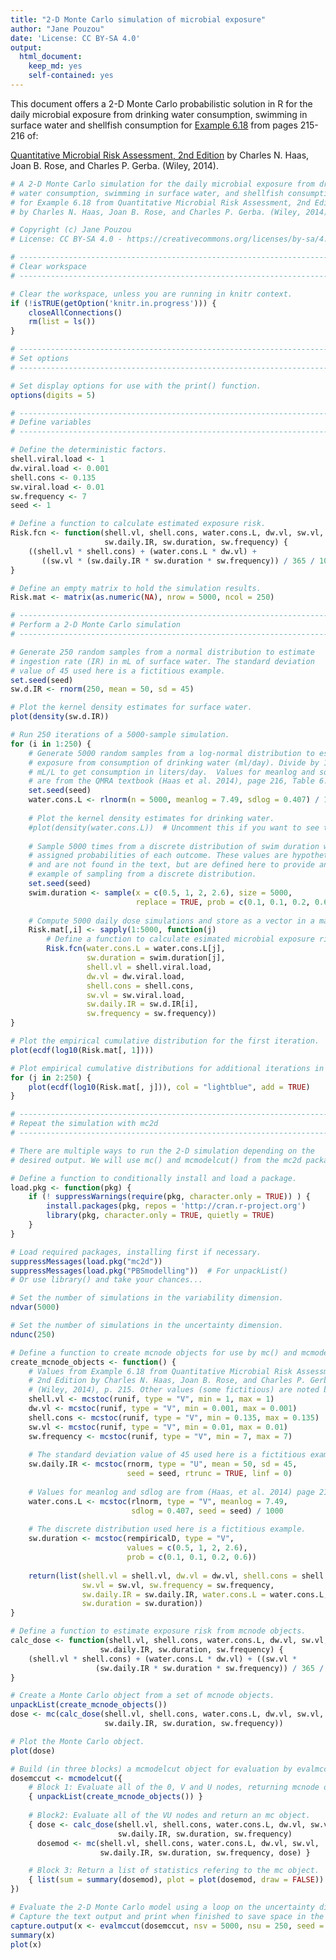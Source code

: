 ```yaml
---
title: "2-D Monte Carlo simulation of microbial exposure"
author: "Jane Pouzou"
date: 'License: CC BY-SA 4.0'
output:
  html_document:
    keep_md: yes
    self-contained: yes
---
```


This document offers a 2-D Monte Carlo probabilistic solution in R for the 
daily microbial exposure from drinking water consumption, swimming in surface 
water and shellfish consumption for [Example 6.18](images/ex0618.png) from 
pages 215-216 of:

[Quantitative Microbial Risk Assessment, 2nd Edition](http://www.wiley.com/WileyCDA/WileyTitle/productCd-1118145291,subjectCd-CH20.html) 
by Charles N. Haas, Joan B. Rose, and Charles P. Gerba. (Wiley, 2014).

```r
# A 2-D Monte Carlo simulation for the daily microbial exposure from drinking
# water consumption, swimming in surface water, and shellfish consumption
# for Example 6.18 from Quantitative Microbial Risk Assessment, 2nd Edition
# by Charles N. Haas, Joan B. Rose, and Charles P. Gerba. (Wiley, 2014).

# Copyright (c) Jane Pouzou
# License: CC BY-SA 4.0 - https://creativecommons.org/licenses/by-sa/4.0/

# ---------------------------------------------------------------------
# Clear workspace
# ---------------------------------------------------------------------

# Clear the workspace, unless you are running in knitr context.
if (!isTRUE(getOption('knitr.in.progress'))) {
    closeAllConnections()
    rm(list = ls())
}

# ---------------------------------------------------------------------
# Set options
# ---------------------------------------------------------------------

# Set display options for use with the print() function.
options(digits = 5)

# ---------------------------------------------------------------------
# Define variables
# ---------------------------------------------------------------------

# Define the deterministic factors.
shell.viral.load <- 1
dw.viral.load <- 0.001
shell.cons <- 0.135
sw.viral.load <- 0.01
sw.frequency <- 7
seed <- 1

# Define a function to calculate estimated exposure risk.
Risk.fcn <- function(shell.vl, shell.cons, water.cons.L, dw.vl, sw.vl,
                     sw.daily.IR, sw.duration, sw.frequency) {
    ((shell.vl * shell.cons) + (water.cons.L * dw.vl) +
       ((sw.vl * (sw.daily.IR * sw.duration * sw.frequency)) / 365 / 1000))
}

# Define an empty matrix to hold the simulation results.
Risk.mat <- matrix(as.numeric(NA), nrow = 5000, ncol = 250)

# ---------------------------------------------------------------------
# Perform a 2-D Monte Carlo simulation
# ---------------------------------------------------------------------

# Generate 250 random samples from a normal distribution to estimate 
# ingestion rate (IR) in mL of surface water. The standard deviation 
# value of 45 used here is a fictitious example.
set.seed(seed)
sw.d.IR <- rnorm(250, mean = 50, sd = 45)

# Plot the kernel density estimates for surface water.
plot(density(sw.d.IR))

# Run 250 iterations of a 5000-sample simulation.
for (i in 1:250) {
    # Generate 5000 random samples from a log-normal distribution to estimate 
    # exposure from consumption of drinking water (ml/day). Divide by 1000 
    # mL/L to get consumption in liters/day.  Values for meanlog and sdlog 
    # are from the QMRA textbook (Haas et al. 2014), page 216, Table 6.30.
    set.seed(seed)
    water.cons.L <- rlnorm(n = 5000, meanlog = 7.49, sdlog = 0.407) / 1000
    
    # Plot the kernel density estimates for drinking water.
    #plot(density(water.cons.L))  # Uncomment this if you want to see these.
    
    # Sample 5000 times from a discrete distribution of swim duration with 
    # assigned probabilities of each outcome. These values are hypothetical 
    # and are not found in the text, but are defined here to provide an 
    # example of sampling from a discrete distribution.
    set.seed(seed)
    swim.duration <- sample(x = c(0.5, 1, 2, 2.6), size = 5000, 
                            replace = TRUE, prob = c(0.1, 0.1, 0.2, 0.6))
    
    # Compute 5000 daily dose simulations and store as a vector in a matrix.
    Risk.mat[,i] <- sapply(1:5000, function(j) 
        # Define a function to calculate esimated microbial exposure risk.
        Risk.fcn(water.cons.L = water.cons.L[j],
                 sw.duration = swim.duration[j],
                 shell.vl = shell.viral.load,
                 dw.vl = dw.viral.load,
                 shell.cons = shell.cons,
                 sw.vl = sw.viral.load,
                 sw.daily.IR = sw.d.IR[i],
                 sw.frequency = sw.frequency))
}

# Plot the empirical cumulative distribution for the first iteration.
plot(ecdf(log10(Risk.mat[, 1])))

# Plot empirical cumulative distributions for additional iterations in blue.
for (j in 2:250) {
    plot(ecdf(log10(Risk.mat[, j])), col = "lightblue", add = TRUE)
}

# ---------------------------------------------------------------------
# Repeat the simulation with mc2d
# ---------------------------------------------------------------------

# There are multiple ways to run the 2-D simulation depending on the 
# desired output. We will use mc() and mcmodelcut() from the mc2d package.

# Define a function to conditionally install and load a package.
load.pkg <- function(pkg) {
    if (! suppressWarnings(require(pkg, character.only = TRUE)) ) {
        install.packages(pkg, repos = 'http://cran.r-project.org')
        library(pkg, character.only = TRUE, quietly = TRUE)
    }
}

# Load required packages, installing first if necessary.
suppressMessages(load.pkg("mc2d"))
suppressMessages(load.pkg("PBSmodelling"))  # For unpackList()
# Or use library() and take your chances...

# Set the number of simulations in the variability dimension.
ndvar(5000)

# Set the number of simulations in the uncertainty dimension. 
ndunc(250)

# Define a function to create mcnode objects for use by mc() and mcmodelcut().
create_mcnode_objects <- function() {
    # Values from Example 6.18 from Quantitative Microbial Risk Assessment, 
    # 2nd Edition by Charles N. Haas, Joan B. Rose, and Charles P. Gerba. 
    # (Wiley, 2014), p. 215. Other values (some fictitious) are noted below.
    shell.vl <- mcstoc(runif, type = "V", min = 1, max = 1)
    dw.vl <- mcstoc(runif, type = "V", min = 0.001, max = 0.001)
    shell.cons <- mcstoc(runif, type = "V", min = 0.135, max = 0.135)
    sw.vl <- mcstoc(runif, type = "V", min = 0.01, max = 0.01)
    sw.frequency <- mcstoc(runif, type = "V", min = 7, max = 7)
    
    # The standard deviation value of 45 used here is a fictitious example.
    sw.daily.IR <- mcstoc(rnorm, type = "U", mean = 50, sd = 45, 
                          seed = seed, rtrunc = TRUE, linf = 0)
    
    # Values for meanlog and sdlog are from (Haas, et al. 2014) page 216.
    water.cons.L <- mcstoc(rlnorm, type = "V", meanlog = 7.49, 
                           sdlog = 0.407, seed = seed) / 1000
    
    # The discrete distribution used here is a fictitious example.
    sw.duration <- mcstoc(rempiricalD, type = "V", 
                          values = c(0.5, 1, 2, 2.6), 
                          prob = c(0.1, 0.1, 0.2, 0.6))
    
    return(list(shell.vl = shell.vl, dw.vl = dw.vl, shell.cons = shell.cons, 
                sw.vl = sw.vl, sw.frequency = sw.frequency, 
                sw.daily.IR = sw.daily.IR, water.cons.L = water.cons.L, 
                sw.duration = sw.duration))
}

# Define a function to estimate exposure risk from mcnode objects.
calc_dose <- function(shell.vl, shell.cons, water.cons.L, dw.vl, sw.vl,
                    sw.daily.IR, sw.duration, sw.frequency) {
    (shell.vl * shell.cons) + (water.cons.L * dw.vl) + ((sw.vl * 
                   (sw.daily.IR * sw.duration * sw.frequency)) / 365 / 1000)
}

# Create a Monte Carlo object from a set of mcnode objects.
unpackList(create_mcnode_objects())
dose <- mc(calc_dose(shell.vl, shell.cons, water.cons.L, dw.vl, sw.vl,
                     sw.daily.IR, sw.duration, sw.frequency))

# Plot the Monte Carlo object.
plot(dose)

# Build (in three blocks) a mcmodelcut object for evaluation by evalmccut().
dosemccut <- mcmodelcut({
    # Block 1: Evaluate all of the 0, V and U nodes, returning mcnode objects.
    { unpackList(create_mcnode_objects()) }
    
    # Block2: Evaluate all of the VU nodes and return an mc object.
    { dose <- calc_dose(shell.vl, shell.cons, water.cons.L, dw.vl, sw.vl,
                        sw.daily.IR, sw.duration, sw.frequency)
      dosemod <- mc(shell.vl, shell.cons, water.cons.L, dw.vl, sw.vl,
                    sw.daily.IR, sw.duration, sw.frequency, dose) }

    # Block 3: Return a list of statistics refering to the mc object.
    { list(sum = summary(dosemod), plot = plot(dosemod, draw = FALSE)) }
})

# Evaluate the 2-D Monte Carlo model using a loop on the uncertainty dimension.
# Capture the text output and print when finished to save space in the report.
capture.output(x <- evalmccut(dosemccut, nsv = 5000, nsu = 250, seed = seed))
summary(x)
plot(x)
```